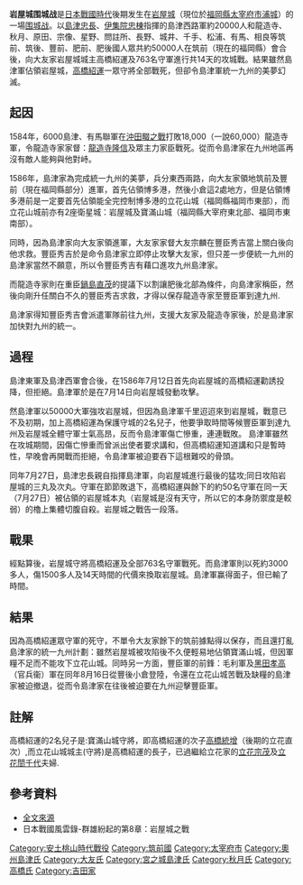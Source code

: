 {{RoughTranslation}}
{{Distinguish|岩屋城之戰 (淡路國)|text=[[岩屋城之戰_(淡路國)|1581年的岩屋城之戰]]}}{{Infobox Military Conflict
|conflict=岩屋城之戰
|date= 1586年（[[天正_(日本)|天正]]十四年七月十二日）
|place= [[日本|日本]][[筑前國|筑前國]][[岩屋城|岩屋城]]
|result=島津軍勝利
|combatant1= 島津軍
|combatant2= 大友軍
|commander1= [[島津忠長|島津忠長]]<br>[[秋月種實|秋月種實]]
|commander2= [[高橋紹運|高橋紹運]]<br>吉田左京
|strength1=50,000人
|strength2=763人
|casualties1=1,000~3,000人
|casualties2=全數陣亡
}}
'''岩屋城围城战'''是[[日本|日本]][[战国时代_(日本)|戰國時代]]後期发生在[[岩屋城|岩屋城]]（現位於[[福岡縣|福岡縣]][[太宰府市|太宰府市]][[浦城|浦城]]）的一場[[围城战|围城战]]。以[[島津忠長|島津忠長]]、[[伊集院忠棟|伊集院忠棟]]指揮的島津西路軍約20000人和龍造寺、秋月、原田、宗像、星野、問註所、長野、城井、千手、松浦、有馬、相良等筑前、筑後、豐前、肥前、肥後國人眾共約50000人在筑前（現在的福岡縣）會合後，向大友家岩屋城城主高橋紹運及763名守軍進行共14天的攻城戰。結果雖然島津軍佔領岩屋城，[[高橋紹運|高橋紹運]]一眾守將全部戰死，但卻令島津軍統一九州的美夢幻滅。

==起因==
1584年，6000島津、有馬聯軍在[[沖田畷之戰|沖田畷之戰]]打敗18,000（一說60,000）龍造寺軍，令龍造寺家家督：[[龍造寺隆信|龍造寺隆信]]及眾主力家臣戰死。從而令島津家在九州地區再沒有敵人能夠與他對峙。

1586年，島津家為完成統一九州的美夢，兵分東西兩路，向大友家領地筑前及豐前（現在福岡縣部分）進軍，首先佔領博多港，然後小倉這2處地方，但是佔領博多港前是一定要首先佔領能全完控制博多港的立花山城（福岡縣福岡市東部），而立花山城前亦有2座衛星城：岩屋城及寶滿山城（福岡縣大宰府東北部、福岡市東南部）。

同時，因為島津家向大友家領進軍，大友家家督大友宗麟在豐臣秀吉當上關白後向他求救。豐臣秀吉於是命令島津家立即停止攻擊大友家，但只差一步便統一九州的島津家當然不願意，所以令豐臣秀吉有藉口進攻九州島津家。

而龍造寺家則在重臣[[鍋島直茂|鍋島直茂]]的提議下以割讓肥後北部為條件，向島津家稱臣，然後向剛升任關白不久的豐臣秀吉求救，才得以保存龍造寺家至豐臣軍到達九州.

島津家得知豐臣秀吉會派遣軍隊前往九州，支援大友家及龍造寺家後，於是島津家加快對九州的統一。

==過程==
島津東軍及島津西軍會合後，在1586年7月12日首先向岩屋城的高橋紹運勸誘投降，但拒絕。島津軍於是在7月14日向岩屋城發動攻擊。

然島津軍以50000大軍強攻岩屋城，但因為島津軍千里迢迢來到岩屋城，戰意已不及初期，加上高橋紹運為保護守城的2名兒子，他要爭取時間等候豐臣軍到達九州及岩屋城全體守軍士氣高昂，反而令島津軍傷亡慘重，連連戰敗。
島津軍雖然在攻城期間，因傷亡慘重而曾派出使者要求講和，但高橋紹運知道講和只是暫時性，早晚會再開戰而拒絕，令島津軍被迫要吞下這根難咬的骨頭。

同年7月27日，島津忠長親自指揮島津軍，向岩屋城進行最後的猛攻;同日攻陷岩屋城的三丸及次丸。守軍在節節敗退下，高橋紹運與餘下的約50名守軍在同一天（7月27日）被佔領的岩屋城本丸（岩屋城是沒有天守，所以它的本身防禦度是較弱）的櫓上集體切腹自殺。岩屋城之戰告一段落。

==戰果==
經點算後，岩屋城守將高橋紹運及全部763名守軍戰死。而島津軍則以死約3000多人，傷1500多人及14天時間的代價來換取岩屋城。島津軍赢得面子，但已輸了時間。

==結果==
因為高橋紹運眾守軍的死守，不單令大友家餘下的筑前據點得以保存，而且還打亂島津家的統一九州計劃：雖然岩屋城被攻陷後不久便輕易地佔領寶滿山城，但因軍糧不足而不能攻下立花山城。同時另一方面，豐臣軍的前鋒：毛利軍及[[黑田孝高|黑田孝高]]（官兵衞）軍在同年8月16日從豐後小倉登陸，令還在立花山城苦戰及缺糧的島津家被迫撤退，從而令島津家在往後被迫要在九州迎擊豐臣軍。

==註解==
高橋紹運的2名兒子是:寶滿山城守將，即高橋紹運的次子[[高橋統增|高橋統增]]（後期的立花直次）,而立花山城城主(守將)是高橋紹運的長子，已過繼給立花家的[[立花宗茂|立花宗茂]]及[[立花誾千代|立花誾千代]]夫婦.

==參考資料==
* [http://www.wretch.cc/blog/spurs666/28461058 全文來源]
* 日本戰國風雲錄-群雄紛起的第8章：岩屋城之戰

[[Category:安土桃山時代戰役|Category:安土桃山時代戰役]]
[[Category:筑前國|Category:筑前國]]
[[Category:太宰府市|Category:太宰府市]]
[[Category:奧州島津氏|Category:奧州島津氏]]
[[Category:大友氏|Category:大友氏]]
[[Category:宮之城島津氏|Category:宮之城島津氏]]
[[Category:秋月氏|Category:秋月氏]]
[[Category:高橋氏|Category:高橋氏]]
[[Category:吉田家|Category:吉田家]]